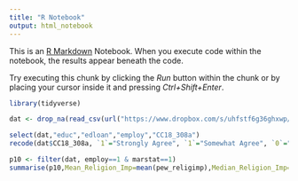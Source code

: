 ---
title: "R Notebook"
output: html_notebook
---

This is an [R Markdown](http://rmarkdown.rstudio.com) Notebook. When you execute code within the notebook, the results appear beneath the code. 

Try executing this chunk by clicking the *Run* button within the chunk or by placing your cursor inside it and pressing *Ctrl+Shift+Enter*. 

```{r}
library(tidyverse)
```

```{r}
dat <- drop_na(read_csv(url("https://www.dropbox.com/s/uhfstf6g36ghxwp/cces_sample_coursera.csv?raw=1")))
```

```{r}
select(dat,"educ","edloan","employ","CC18_308a")
recode(dat$CC18_308a, `1`="Strongly Agree", `1`="Somewhat Agree", `0`="Somewhat Disagree", `0`="Strongly Disagree")

```

```{r}
p10 <- filter(dat, employ==1 & marstat==1)
summarise(p10,Mean_Religion_Imp=mean(pew_religimp),Median_Religion_Imp=median(pew_religimp))
```